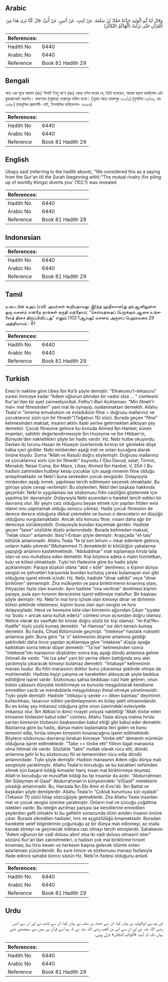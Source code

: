 ## Arabic


<div dir="rtl" lang="ar" style={{fontSize:'larger',backgroundColor:'#f8f9fa',padding:20}}>
وَقَالَ لَنَا أَبُو الْوَلِيدِ حَدَّثَنَا حَمَّادُ بْنُ سَلَمَةَ، عَنْ ثَابِتٍ، عَنْ أَنَسٍ، عَنْ أُبَىٍّ، قَالَ كُنَّا نَرَى هَذَا مِنَ الْقُرْآنِ حَتَّى نَزَلَتْ ‏(‏أَلْهَاكُمُ التَّكَاثُرُ‏)‏
</div>
<div style={{backgroundColor:'#f8f9fa',padding:20, marginBottom: 10}}><table> <thead> <tr> <th>References:</th> <th></th> </tr> </thead> <tbody><tr><td>Hadith No</td><td>6440</td></tr><tr><td>Arabic No</td><td>6440</td></tr><tr><td>Reference</td><td>Book 81 Hadith 29</td></tr></tbody></table></div>

## Bengali


<div dir="ltr" lang="bn" style={{fontSize:'larger',backgroundColor:'#f8f9fa',padding:20}}>
অন্য এক সূত্রে আনাস (রাঃ) ‘উবাই ইবনু কা‘ব (রাঃ) থেকে বর্ণনা করেন যে, তিনি বলেছেন, আমরা ধারণা করছিলাম এটা কুরআনেরই অন্তর্গত। অবশেষে (সূরায়ে) তাকাসুর নাযিল হলো। [সূরাহ আত্-তাকাসুর ১০২/১) [মুসলিম ১২/৩৯, হাঃ ১০৪৮] (আধুনিক প্রকাশনী- নাই, ইসলামিক ফাউন্ডেশন- ৫৯৯৬)
</div>
<div style={{backgroundColor:'#f8f9fa',padding:20, marginBottom: 10}}><table> <thead> <tr> <th>References:</th> <th></th> </tr> </thead> <tbody><tr><td>Hadith No</td><td>6440</td></tr><tr><td>Arabic No</td><td>6440</td></tr><tr><td>Reference</td><td>Book 81 Hadith 29</td></tr></tbody></table></div>

## English


<div dir="ltr" lang="en" style={{fontSize:'larger',backgroundColor:'#f8f9fa',padding:20}}>
Ubayy said (referring to the hadith above), "We considered this as a saying from the Qur'an till the Surah (beginning with):"The mutual rivalry (for piling up of worldly things) diverts you' (102:1) was revealed
</div>
<div style={{backgroundColor:'#f8f9fa',padding:20, marginBottom: 10}}><table> <thead> <tr> <th>References:</th> <th></th> </tr> </thead> <tbody><tr><td>Hadith No</td><td>6440</td></tr><tr><td>Arabic No</td><td>6440</td></tr><tr><td>Reference</td><td>Book 81 Hadith 29</td></tr></tbody></table></div>

## Indonesian


<div dir="ltr" lang="id" style={{fontSize:'larger',backgroundColor:'#f8f9fa',padding:20}}>

</div>
<div style={{backgroundColor:'#f8f9fa',padding:20, marginBottom: 10}}><table> <thead> <tr> <th>References:</th> <th></th> </tr> </thead> <tbody><tr><td>Hadith No</td><td>6440</td></tr><tr><td>Arabic No</td><td>6440</td></tr><tr><td>Reference</td><td>Book 81 Hadith 29</td></tr></tbody></table></div>

## Tamil


<div dir="ltr" lang="ta" style={{fontSize:'larger',backgroundColor:'#f8f9fa',padding:20}}>
உபை பின் கஅப் (ரலி) அவர்கள் கூறியதாவது: இ(ந்த ஹதீஸான)து குர்ஆனிலுள்ள ஒரு வசனம் என்றே நாங்கள் கருதி வந்தோம்; “செல்வத்தைப் பெருக்கும் ஆசை உங்களைத் திசை திருப்பிவிட்டது” எனும் (102:1ஆவது) வசனம் அருளப் பெறும்வரை.29 அத்தியாயம் : 81
</div>
<div style={{backgroundColor:'#f8f9fa',padding:20, marginBottom: 10}}><table> <thead> <tr> <th>References:</th> <th></th> </tr> </thead> <tbody><tr><td>Hadith No</td><td>6440</td></tr><tr><td>Arabic No</td><td>6440</td></tr><tr><td>Reference</td><td>Book 81 Hadith 29</td></tr></tbody></table></div>

## Turkish


<div dir="ltr" lang="tr" style={{fontSize:'larger',backgroundColor:'#f8f9fa',padding:20}}>
Enes'in nakline göre Ubey İbn Ka'b şöyle demiştir: "Elhakumu't-tekasuru" suresi ininceye kadar "Adem oğlunun altından bir vadisi olsa ... " cümlesini Kur'an'dan bir ayet zannediyorduk. Fethu'l-Bari Açıklaması: "Min fitneti'l-mal= mal fitnesinden" yani mal ile oynayıp, oyalanmaktan demektir. Allahu Teala'ın "innema emvaluküm ve evladuküm fitne = doğrusu mallarınız ve çocuklarınız sizin için bir fitnedir"(Teğabun 15) sözü. Burada geçen "fitne" kelimesinden maksat, insanın aklını itaati yerine getirmekten alıkoyan şey demektir. Çocuk fitnesine gelince bu konuda Ahmed İbn Hanbel, sünen imamları, sahihtir değerlendirmesiyle İbn Huzeyme ve İbn Hibban'ın, Büreyde'den nakletlikleri şöyle bir hadis vardır: Hz. Nebi hutbe okuyordu. Derken iki torunu Hasan ile Hüseyin üzerlerinde kırmızı bir gömlekle düşe kalka içeri girdiler. Nebi minberden aşağı indi ve onları kucağına alarak önüne koydu. Sonra "Allah ve Rasulü doğru söylemiştir. Doğrusu mallarınız ve çocuklarınız sizin için bir fitnedir" buyurdu.(-Ebu Davud, salat; Tirmizi, Menakıb; Nesai Cuma; İbn Mace, Libas; Ahmed İbn Hanbel, V, 354-) Bu hadisin zahirinden hutbeyi kesip çocuklar için aşağı inmenin fitne olduğu anlaşılmaktadır ve Nebi'i buna sevkeden çocuk sevgisidir. Dolayısıyla minberden aşağı inmek, yapılması tercih edilmeyen seçenek olmaktadır. Bu görüşe şöyle cevap verilmiştir: Bu söylenilen, Nebi'den başkası hakkında geçerlidir. Nebi'in uygulaması ise sözkonusu fiilin caizliğini göstermek için yapılmış bir davranıştır. Dolayısıyla Nebi açısından o hareket tercih edilen bir davranış olur. Bir şeyin caiz olduğunu beyan etmek için yapılan fiilden evla olanın onu yapmamak olduğu sonucu çıkmaz. Hadis çocuk fitnesinin de derece derece olduğuna dikkat çekmekte ve bunun o derecelerin en düşüğü olduğunu vurgulamaktadır. Ancak söz konusu fitne, insanı daha ağır bir dereceye sürükleyebilir. Dolayısıyla bundan kaçınmak gerekir. Hadiste geçen "taise" sözlükte düştü anlamındadır. Burada kelimeden maksat, "helak olsun" anlamıdır. İbnü'l-Enbarı şöyle demiştir: Arapçada "et-tais" kötülük anlamınadır. Allahu Teala "fe ta'sen lehum = inkar edenlere gelince, onların hakkı yıkımdır"(Muhammed 7) demektedir ki kötülüğün yakalarına yapıştığı anlamını kastetmektedir. "Abduddinar" malı toplamaya hırsla talip olan ve onu muhafaza eden demektir. Kişi böylece adeta o malın hizmetkan, kulu ve kölesi olmaktadır. Tıybı'nin ifadesine göre bu hadis şöyle açıklanmıştır: Paraya düşkün olana "abd = köle" denilmesi, o kişinin dünya sevgisi ve şehvetleri karşısında bundan kurtuluş çaresi bulamayan esir gibi olduğuna işaret etmek içindir. Hz. Nebi, hadiste "dinar sahibi" veya "dinar biriktiren" dememiştir. Zira mülkiyetin ve para biriktirmenin kınanmış olanı, ihtiyaçtan fazla olan kısımdır. Aynı hadiste "ona verilirse" denilmesi kişinin paraya, pula aşırı hırsının derecesine işaret edilmeye matuftur. Bir başkası şöyle demiştir: Hz. Nebi'in mal hırsı içinde olan kimseyi dinar ve dirhemin kölesi şeklinde nitelemesi, kişinin buna olan aşırı sevgisi ve hırsı dolayısıyladır. Heva ve hevesine köle olan kimsenin ağzından Çıkan "iyyake na 'budu = ancak sana kulluk ederiz" cümlesi onun açısından doğru olamaz. Netice olarak bu vasıftaki bir kimse doğru sözlü bir kişi olamaz. "el-Kat1fe= Kadife" tüylü yüzlü kumaş demektir. "el-Hamısa" ise dört kenarlı kumaş demektir. Bu hadis, Cihad Bölümünde geçmişti. "İntekese" hastalık nüksetti anlamına gelir. Buna göre "ta 's" kelimesinin düşme anlamına geldiği şeklindeki daha önce yapılan açıklamaya göre "intekese" düşüp ayağa kalktıktan sonra tekrar düşer demektir. "Ta'ise" kelimesinden sonra "intekese"nin manasının düştükten sonra baş aşağı döndü anlamına gelme ihtimali de vardır. "Ve iza şıke" yani bir yerine diken battığında onu alet yardımıyla çıkaracak kimseyi bulamaz demektir. "İntakaşe" kelimesinin manası budur. Bu fiilin manasının doktor bunu çıkaramaz şeklinde olması da muhtemeldir. Hadiste kişiyi çalışma ve hareketten alıkoyacak şeyle beddua edildiğine işaret vardır. Sözkonusu şahsa bedduayı caiz hale getiren, onun bütün çabasını dünyalık biriktirmeye ve bununla meşgulolarak kendisine emredilen vacib ve mendublarla meşgulolmayı ihmal etmeye yönelmesidir. Tıybı şöyle demiştir: Hadiste "intikaşu'ş-şevke == diken batması" deyiminin kullanılması, tasavvur edilen yardımlaşmanın en kolay şekli olmasındandır. Bu en kolay şey imkansız olduğuna göre onun üzerindeki evleviyetle imkansız olur. İbn Abbas'ın ikinci rivayet yoluyla naklettiği "Allah tövbe eden kimsenin tövbesini kabul eder" cümlesi, Allahu Teala dünya malına hırsla sarılan kimsenin tövbesini başkasından kabul ettiği gibi kabul eder demektir. Bazılarına göre bu hadis, dünya malını toplamakta ileri giden ve bunu temenni edip, hırsla isteyen kimsenin kınanacağına işaret edilmektedir. Böylece sözkonusu davranışı bırakan kimseye "tövbe etti" demenin mümkün olduğuna işaret edilmektedir. "Tabe == tövbe etti" fiilinin lügat manasına olma ihtimali de vardır. Sözlükte "tabe" mutlak olarak rücu etti, döndü anlamına gelir ki bu sözkonusu fiil ve temenniden rücu edip döndü anlamındadır. Tıybı şöyle demiştir: Hadisin manasının Adem oğlu dünya malı sevgisiyle yaratılmıştır. Allahu Teala'ın koruduğu ve bu karakteri nefsinden silmek için başarılı kıldığı kimseler hariç insan mal biriktirmeye doymaz. Allah'ın koruduğu ve muvaffak kıldığı bu tip insanlar da azdır. "Abdurrahman İbn Süleyman el-Gasıl" Abdurrahman'ın künyesindeki "e1Gasll" meleklerin yıkadığı anlamınadır. Bu, Hanzala İbn Ebi Amir el-Evsı'dir. İbn Battal ve başkaları şöyle demişlerdir: Allahu Teala'ın "Çokluk kuruntusu sizi oyaladı"(Tekasür 11) sözü hitap sözcüğüyle gelmektedir. Zira Allahu Teala insanları mal ve çocuk sevgisi üzerine yaratmıştır. Onların mal ve çocuğu çoğaltma istekleri vardır. Bu isteğin ayrılmaz parçası ise kendilerine emredilen şeylerden gafil olmaktır ki bu gafletin sonucunda ölüm aniden insanın önüne çıkar. Burada zikredilen hadisler, hırs ve açgözlülüğü kınamaktadır. Buradan hareketle selef bilginlerinin çoğunluğu az bir dünya malı edinmeyi, az malla kanaat etmeyi ve geçinecek miktara razı olmayı tercih etmişlerdir. Sahabenin "Adem oğlunun bir vadi dolusu altın! olsa iki vadi dolusu olmasın! ister" sözünü Kur'an'dan zannetmeleri, o hadisin çok mal biriktirme hırsınt kınaması, bu hırsı kesen ve herkesin başına gelecek ölümle onları azarlaması yüzündendir. Bu sure inince ve sözkonusu manayı fazlasıyla ifade edince sahabe birinci sözün Hz. Nebi'in ifadesi olduğunu anladı
</div>
<div style={{backgroundColor:'#f8f9fa',padding:20, marginBottom: 10}}><table> <thead> <tr> <th>References:</th> <th></th> </tr> </thead> <tbody><tr><td>Hadith No</td><td>6440</td></tr><tr><td>Arabic No</td><td>6440</td></tr><tr><td>Reference</td><td>Book 81 Hadith 29</td></tr></tbody></table></div>

## Urdu


<div dir="rtl" lang="ur" style={{fontSize:'larger',backgroundColor:'#f8f9fa',padding:20}}>
اور ہم سے ابوالولید نے بیان کیا، ان سے حماد بن سلمہ نے بیان کیا، ان سے ثابت نے اور ان سے انس رضی اللہ عنہ نے اور ان سے ابی بن کعب رضی اللہ عنہ نے کہ ہم اسے قرآن ہی میں سے سمجھتے تھے یہاں تک کہ آیت «ألهاكم التكاثر‏» نازل ہوئی۔
</div>
<div style={{backgroundColor:'#f8f9fa',padding:20, marginBottom: 10}}><table> <thead> <tr> <th>References:</th> <th></th> </tr> </thead> <tbody><tr><td>Hadith No</td><td>6440</td></tr><tr><td>Arabic No</td><td>6440</td></tr><tr><td>Reference</td><td>Book 81 Hadith 29</td></tr></tbody></table></div>